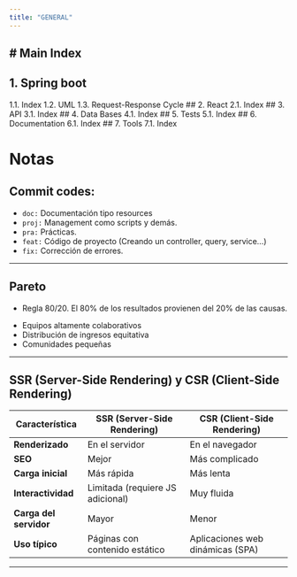 ```yaml
---
title: "GENERAL"
---
```


# Main Index
---

## 1. Spring boot
   1.1. Index
   1.2. UML
   1.3. Request-Response Cycle
## 2. React
   2.1. Index
## 3. API
   3.1. Index
## 4. Data Bases
   4.1. Index
## 5. Tests
   5.1. Index
## 6. Documentation
   6.1. Index
## 7. Tools
   7.1. Index  

# Notas

## Commit codes:
- `doc:` Documentación tipo resources
- `proj:` Management como scripts y demás.
- `pra:` Prácticas.
- `feat:` Código de proyecto (Creando un controller, query, service...)
- `fix:` Corrección de errores.

---

## Pareto 
- Regla 80/20. El 80% de los resultados provienen del 20% de las causas.

::: {.callout-note title="Antipareto"}
- Equipos altamente colaborativos 
- Distribución de ingresos equitativa 
- Comunidades pequeñas
:::

---

## SSR (Server-Side Rendering) y CSR (Client-Side Rendering)

| Característica          | SSR (Server-Side Rendering)       | CSR (Client-Side Rendering)       |
|-------------------------|-----------------------------------|-----------------------------------|
| **Renderizado**          | En el servidor                   | En el navegador                   |
| **SEO**                 | Mejor                            | Más complicado                    |
| **Carga inicial**       | Más rápida                       | Más lenta                         |
| **Interactividad**      | Limitada (requiere JS adicional) | Muy fluida                        |
| **Carga del servidor**  | Mayor                            | Menor                             |
| **Uso típico**          | Páginas con contenido estático   | Aplicaciones web dinámicas (SPA)  |

---




